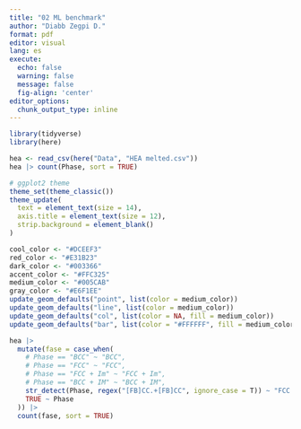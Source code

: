```yaml
---
title: "02 ML benchmark"
author: "Diabb Zegpi D."
format: pdf
editor: visual
lang: es
execute: 
  echo: false
  warning: false
  message: false
  fig-align: 'center'
editor_options: 
  chunk_output_type: inline
---
```


```r
library(tidyverse)
library(here)

hea <- read_csv(here("Data", "HEA melted.csv"))
hea |> count(Phase, sort = TRUE)
```

```r
# ggplot2 theme
theme_set(theme_classic())
theme_update(
  text = element_text(size = 14),
  axis.title = element_text(size = 12),
  strip.background = element_blank()
)

cool_color <- "#DCEEF3"
red_color <- "#E31B23"
dark_color <- "#003366"
accent_color <- "#FFC325"
medium_color <- "#005CAB"
gray_color <- "#E6F1EE"
update_geom_defaults("point", list(color = medium_color))
update_geom_defaults("line", list(color = medium_color))
update_geom_defaults("col", list(color = NA, fill = medium_color))
update_geom_defaults("bar", list(color = "#FFFFFF", fill = medium_color))
```

```r
hea |> 
  mutate(fase = case_when(
    # Phase == "BCC" ~ "BCC",
    # Phase == "FCC" ~ "FCC",
    # Phase == "FCC + Im" ~ "FCC + Im",
    # Phase == "BCC + IM" ~ "BCC + IM",
    str_detect(Phase, regex("[FB]CC.+[FB]CC", ignore_case = T)) ~ "FCC + BCC",
    TRUE ~ Phase
  )) |> 
  count(fase, sort = TRUE)
```
